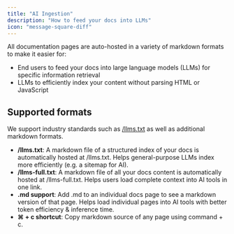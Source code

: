 ```yaml
---
title: "AI Ingestion"
description: "How to feed your docs into LLMs"
icon: "message-square-diff"
---
```


All documentation pages are auto-hosted in a variety of markdown formats to make it easier for:

- End users to feed your docs into large language models (LLMs) for specific information retrieval
- LLMs to efficiently index your content without parsing HTML or JavaScript

## Supported formats

We support industry standards such as [/llms.txt](https://llmstxt.org) as well as additional markdown formats.

- **/llms.txt**: A markdown file of a structured index of your docs is automatically hosted at /llms.txt. Helps general-purpose LLMs index more efficiently (e.g. a sitemap for AI).
- **/llms-full.txt**: A markdown file of all your docs content is automatically hosted at /llms-full.txt. Helps users load complete context into AI tools in one link.
- **.md support**: Add .md to an individual docs page to see a markdown version of that page. Helps load individual pages into AI tools with better token efficiency & inference time.
- **⌘ \+ c shortcut**: Copy markdown source of any page using command \+ c.
